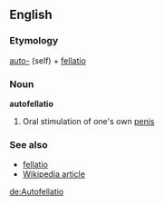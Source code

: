 ==English==

===Etymology===
[[auto-]] (self) + [[fellatio]]

===Noun===
'''autofellatio'''
#Oral stimulation of one's own [[penis]]

===See also===
*[[fellatio]]
*[[w:Autofellatio|Wikipedia article]]

[[de:Autofellatio]]